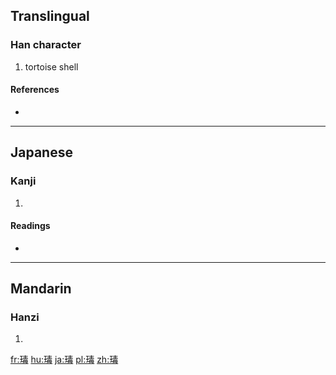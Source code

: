 ==Translingual==

===Han character===
{{Han char|rn=96|rad=玉|as=09|sn=13|four=|canj=MGQMY}}

# tortoise shell

====References====
* {{Han ref|kx=0736.230|dkj=21102|dj=1148.030|hdz=21125.060|uh=7447|ud=29767}}

----

==Japanese==

===Kanji===
{{ja-kanji|grade=|rs=玉09}}

# {{defn|lang=ja|sort=玉09}}

====Readings====
* {{ja-readings|on=[[たい]] (tai)|kun=[[たいまい]] (taimai)}}

----

==Mandarin==

===Hanzi===
{{cmn-hanzi|pin=[[dài]] ([[dai4]])|wg=tai<sup>4</sup>}}

# {{defn|lang=cmn|sort=玉09}}

[[fr:瑇]]
[[hu:瑇]]
[[ja:瑇]]
[[pl:瑇]]
[[zh:瑇]]